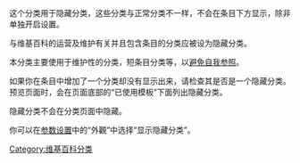 {{Commons category|Hidden categories}}
{{maintenance category
|tracking=yes
|hidden=yes
|container=yes
|description=
这个分类的子分类都是隐藏分类，请使用{{tlx|Hidden category}}或{{tlx|Maintenance category|hidden=yes}}把分类加入此分类中。隐藏分类的子分类不一定都是隐藏分类。
}}

这个分类用于隐藏分类，这些分类与正常分类不一样，不会在条目下方显示，除非单独开启设置。

与维基百科的运营及维护有关并且包含条目的分类应被设为隐藏分类。

本分类主要使用于维护性的分类，短条目分类等，以[[Wikipedia:预防自我参照|避免自我参照]]。

如果你在条目中增加了一个分类却没有显示出来，请检查其是否是一个隐藏分类。预览页面时，会在页面底部的“已使用模板”下面列出隐藏分类。

隐藏分类不会在分类页面中隐藏。

你可以在[[Special:Preferences|参数设置]]中的“外觀”中选择“显示隐藏分类”。
<!-- 
:''Categories with '''<nowiki>__HIDDENCAT__</nowiki>''' added prior to 09:46, 26 February 2008 (UTC) may need to be null edited in order to show up here.'' -->

{{LargeCategoryTOC}}

{{DEFAULTSORT:Hidden Categories}}
[[Category:维基百科分类|Category:维基百科分类]]